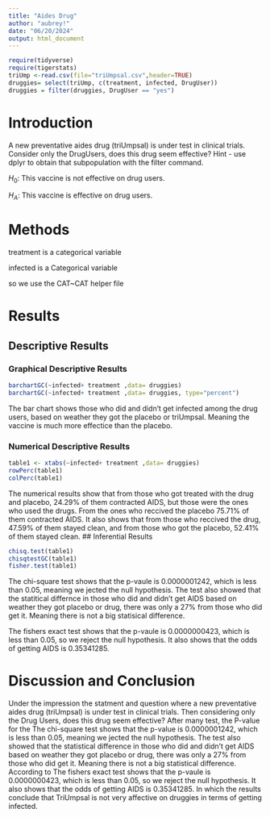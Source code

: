 ```yaml
---
title: "Aides Drug"
author: "aubrey!"
date: "06/20/2024"
output: html_document
---
```


```r
require(tidyverse)
require(tigerstats)
triUmp <-read.csv(file="triUmpsal.csv",header=TRUE)
druggies= select(triUmp, c(treatment, infected, DrugUser))
druggies = filter(druggies, DrugUser == "yes")
```

# Introduction

<!--In this section you explain what you are trying to show.  Where did the data come from?  What is the research or other question you are trying to answer?.  If you skimp in this section expect to be marked down in your grade. Paint a picture of the project a couple of paragraphs is expected!-->

A new  preventative aides drug (triUmpsal) is under test in clinical trials. Consider only the DrugUsers, does this drug seem effective?  Hint - use dplyr to obtain that subpopulation with the filter command.

$H_0$: This vaccine is not effective on drug users.

$H_A$: This vaccine is effective on drug users.

# Methods

<!--Decide on your methods:  use "variable analysis" or other appropriate descriptors.  Make sure to choose at least one graphical method and at least one numerical method. Discuss what data manipulations may be needed for example subsetting or other binning procedures and what sort of graphical displays and inferential tools will be used!-->

treatment is a categorical variable

infected is a Categorical variable

so we use the CAT~CAT helper file

# Results

<!--Divide this section into two sub-sections:  One for your descriptive  results and one for your inferential results.!-->

## Descriptive Results

### Graphical Descriptive Results

<!--Graphical results here.  Make sure to show your code.  Provide appropriate labels for axes, giving units if possible, and provide a good title for the graph, too.  Use the graphical results to describe the patterns if any that exist in the data as focused toward the research question. Bottom line is to explain the features of the graph that are relevant to conforming or departing to what is expected by your null hypothesis !--> 

```r
barchartGC(~infected+ treatment ,data= druggies)
barchartGC(~infected+ treatment ,data= druggies, type="percent")

```
The bar chart shows those who did and didn't get infected among the drug users, based on weather they got the placebo or triUmpsal. Meaning the vaccine is much more effectice than the placebo.


### Numerical Descriptive Results

<!--Numerical results go here. Use the numerical results to describe the patterns if any that exist in the data as focused toward the research question!-->
```r
table1 <- xtabs(~infected+ treatment ,data= druggies)
rowPerc(table1)
colPerc(table1)
```

The numerical results show that from those who got treated with the drug and placebo, 24.29% of them contracted AIDS, but those were the ones who used the drugs. From the ones who reccived the placebo 75.71% of them contracted AIDS. It also shows that from those who reccived the drug, 47.59% of them stayed clean, and from those who got the placebo, 52.41% of them stayed clean. 
## Inferential Results

<!--State hypothesis clearly.  Make sure your discussion of the inferential test covers all the aspects that the test output produces, such as test statistic, p-value etc.  Make a decision about the null hypothesis, explain the assumptions on which the selected test/procedure was based, and why the chosen procedure satisfys the assumptions and is appropriate to answer the research question!-->

```r
chisq.test(table1)
chisqtestGC(table1)
fisher.test(table1)
```

The chi-square test shows that the p-vaule is 0.0000001242, which is less than 0.05, meaning we jected the null hypothesis. The test also showed that the statitical differnce in those who did and didn't get AIDS based on weather they got placebo or drug, there was only a 27% from those who did get it. Meaning there is not a big statisical difference. 

The fishers exact test shows that the p-vaule is 0.0000000423, which is less than 0.05, so we reject the null hypothesis. It also shows that the odds of getting AIDS is 0.35341285.



# Discussion and Conclusion

<!--Discussion and conclusion here.  If you found a relationship be sure to consider whether the relationship occurs because one of the variavbles causes the other, or whether they perhasps are related for some other reason.  Watch the chapter 6 videos from the GeorgeTown videos collection.!-->

Under the impression the statment and question where a new  preventative aides drug (triUmpsal) is under test in clinical trials. Then considering only the Drug Users, does this drug seem effective?  After many test, the P-value for the The chi-square test shows that the p-value is 0.0000001242, which is less than 0.05, meaning we jected the null hypothesis. The test also showed that the statistical difference in those who did and didn't get AIDS based on weather they got placebo or drug, there was only a 27% from those who did get it. Meaning there is not a big statistical difference. According to The fishers exact test shows that the p-vaule is 0.0000000423, which is less than 0.05, so we reject the null hypothesis. It also shows that the odds of getting AIDS is 0.35341285. In which the results conclude that TriUmpsal is not very affective on druggies in terms of getting infected.
